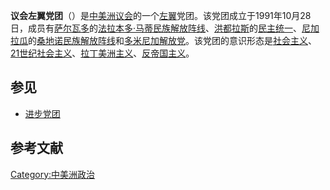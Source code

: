 '''议会左翼党团'''（{{lang-es|Grupo Izquierda Parlamentaria}}）是[[中美洲议会|中美洲议会]]的一个[[左翼|左翼]]党团。该党团成立于1991年10月28日，成员有[[萨尔瓦多|萨尔瓦多]]的[[法拉本多·马蒂民族解放阵线|法拉本多·马蒂民族解放阵线]]、[[洪都拉斯|洪都拉斯]]的[[民主统一|民主统一]]、[[尼加拉瓜|尼加拉瓜]]的[[桑地诺民族解放阵线|桑地诺民族解放阵线]]和[[多米尼加解放党|多米尼加解放党]]。该党团的意识形态是[[社会主义|社会主义]]、[[21世纪社会主义|21世纪社会主义]]、[[拉丁美洲主义|拉丁美洲主义]]、[[反帝国主义|反帝国主义]]。

== 参见 ==
*[[进步党团|进步党团]]

==参考文献==
{{reflist}}

[[Category:中美洲政治|Category:中美洲政治]]